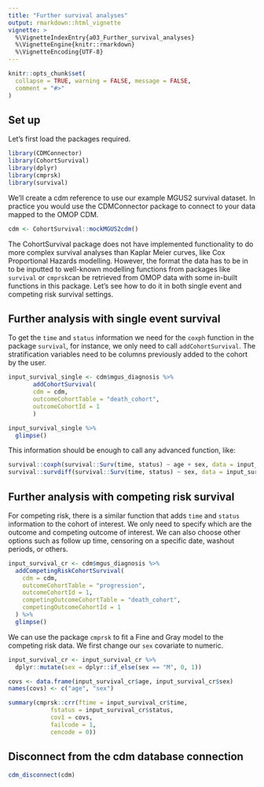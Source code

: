 ```yaml
---
title: "Further survival analyses"
output: rmarkdown::html_vignette
vignette: >
  %\VignetteIndexEntry{a03_Further_survival_analyses}
  %\VignetteEngine{knitr::rmarkdown}
  %\VignetteEncoding{UTF-8}
---
```


```r
knitr::opts_chunk$set(
  collapse = TRUE, warning = FALSE, message = FALSE,
  comment = "#>"
)
```


## Set up

Let's first load the packages required.

```r
library(CDMConnector)
library(CohortSurvival)
library(dplyr)
library(cmprsk)
library(survival)
```

We'll create a cdm reference to use our example MGUS2 survival dataset. In practice you would use the CDMConnector package to connect to your data mapped to the OMOP CDM.

```r
cdm <- CohortSurvival::mockMGUS2cdm()
```

The CohortSurvival package does not have implemented functionality to do more complex survival analyses than Kaplar Meier
curves, like Cox Proportional Hazards modelling. However, the format the data has to be in to be inputted to well-known 
modelling functions from packages like `survival` or `cmprsk`can be retrieved from OMOP data with some in-built functions in
this package. Let's see how to do it in both single event and competing risk survival settings.

## Further analysis with single event survival

To get the `time` and `status` information we need for the `coxph` function in the package `survival`, for instance, we only
need to call `addCohortSurvival`. The stratification variables need to be columns previously added to the cohort by the user.

```r
input_survival_single <- cdm$mgus_diagnosis %>%
       addCohortSurvival(
       cdm = cdm,
       outcomeCohortTable = "death_cohort",
       outcomeCohortId = 1
       ) 

input_survival_single %>% 
  glimpse()
```
This information should be enough to call any advanced function, like:

```r
survival::coxph(survival::Surv(time, status) ~ age + sex, data = input_survival_single)
survival::survdiff(survival::Surv(time, status) ~ sex, data = input_survival_single)
```
## Further analysis with competing risk survival

For competing risk, there is a similar function that adds `time` and `status` information to the cohort of interest. We only need to specify which are the outcome and competing outcome of interest. We can also choose other options such as follow up time, censoring on a specific date, washout periods, or others. 

```r
input_survival_cr <- cdm$mgus_diagnosis %>%
  addCompetingRiskCohortSurvival(
    cdm = cdm,
    outcomeCohortTable = "progression",
    outcomeCohortId = 1,
    competingOutcomeCohortTable = "death_cohort",
    competingOutcomeCohortId = 1
  ) %>% 
  glimpse()
```
We can use the package `cmprsk` to fit a Fine and Gray model to the competing risk data. We first change our `sex` covariate to numeric.

```r
input_survival_cr <- input_survival_cr %>%
  dplyr::mutate(sex = dplyr::if_else(sex == "M", 0, 1))

covs <- data.frame(input_survival_cr$age, input_survival_cr$sex)
names(covs) <- c("age", "sex")

summary(cmprsk::crr(ftime = input_survival_cr$time,
            fstatus = input_survival_cr$status,
            cov1 = covs,
            failcode = 1,
            cencode = 0))
```
## Disconnect from the cdm database connection

```r
cdm_disconnect(cdm)
```
